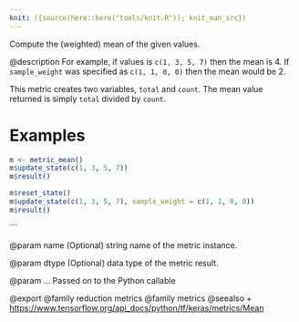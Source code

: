 ```yaml
---
knit: ({source(here::here("tools/knit.R")); knit_man_src})
---
```

Compute the (weighted) mean of the given values.

@description
For example, if values is `c(1, 3, 5, 7)` then the mean is 4.
If `sample_weight` was specified as `c(1, 1, 0, 0)` then the mean would be 2.

This metric creates two variables, `total` and `count`.
The mean value returned is simply `total` divided by `count`.

# Examples
```r
m <- metric_mean()
m$update_state(c(1, 3, 5, 7))
m$result()
```

```r
m$reset_state()
m$update_state(c(1, 3, 5, 7), sample_weight = c(1, 1, 0, 0))
m$result()
```
```

@param name
(Optional) string name of the metric instance.

@param dtype
(Optional) data type of the metric result.

@param ...
Passed on to the Python callable

@export
@family reduction metrics
@family metrics
@seealso
+ <https://www.tensorflow.org/api_docs/python/tf/keras/metrics/Mean>


